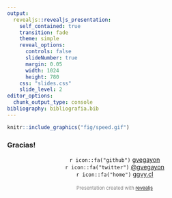 ```yaml
---
output:
  revealjs::revealjs_presentation:
    self_contained: true
    transition: fade
    theme: simple
    reveal_options:
      controls: false
      slideNumber: true
      margin: 0.05
      width: 1024
      height: 780
    css: "slides.css"
    slide_level: 2
editor_options: 
  chunk_output_type: console
bibliography: bibliografia.bib
---
```


```r
knitr::include_graphics("fig/speed.gif")
```

### Gracias!

<p style="text-align:center!important;">
`r icon::fa("github")`  [gvegayon](https://github.com/gvegayon/) <br>
`r icon::fa("twitter")`  [\@gvegayon](https://twitter.com/gvegayon) <br>
`r icon::fa("home")`  [ggvy.cl](https://ggvy.cl)<br><br>
<text style="color:gray;font-size:80%">Presentation created with [revealjs](https:cran.r-project.org/package=revealjs)</text>
</p>